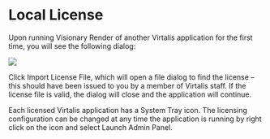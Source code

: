 # Local License

Upon running Visionary Render of another Virtalis application for the first time, you will see the following dialog:

![](/img/license-server/view.png)

Click Import License File, which will open a file dialog to find the license – this should have been issued to you by a member of Virtalis staff. If the license file is valid, the dialog will close and the application will continue.

Each licensed Virtalis application has a System Tray icon. The licensing configuration can be changed at any time the application is running by right click on the icon and select Launch Admin Panel.

